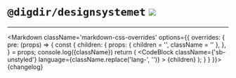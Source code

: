 

<Meta title='Endringslogger/cli' />

# `@digdir/designsystemet` [![](https://img.shields.io/npm/v/@digdir/designsystemet?label=latest%20release&color=0051be)](https://www.npmjs.com/package/@digdir/designsystemet)

---
<Markdown className='markdown-css-overrides' options={{
  overrides: {
    pre: (props) => {
    const {
      children: {
        props: { children = '', className = '' },
      },
    } = props;
    console.log({className})
    return (
      <CodeBlock
        className={'sb-unstyled'}
        language={className.replace('lang-', '')}
      >
        {children}
      </CodeBlock>
    );
  }
  }
}}>{changelog}</Markdown>
